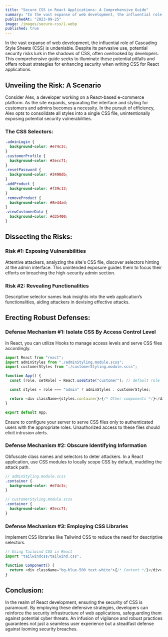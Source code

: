```yaml
---
title: "Secure CSS in React Applications: A Comprehensive Guide"
summary: "In the vast expanse of web development, the influential role of Cascading Style Sheets (CSS) is undeniable. Despite its pervasive use, potential security risks lurk in the shadows of CSS, often overlooked by developers. This comprehensive guide seeks to illuminate these potential pitfalls and offers robust strategies for enhancing security when writing CSS for React applications."
publishedAt: "2023-09-25"
image: /images/secure-css/1.webp
published: true
---
```


In the vast expanse of web development, the influential role of Cascading Style Sheets (CSS) is undeniable. Despite its pervasive use, potential security risks lurk in the shadows of CSS, often overlooked by developers. This comprehensive guide seeks to illuminate these potential pitfalls and offers robust strategies for enhancing security when writing CSS for React applications.

## Unveiling the Risk: A Scenario

Consider Alex, a developer working on a React-based e-commerce platform. As the site expands, separating the interface and styling for customers and admins becomes a necessity. In the pursuit of efficiency, Alex opts to consolidate all styles into a single CSS file, unintentionally exposing potential security vulnerabilities.

### The CSS Selectors:

```scss
.adminLogin {
  background-color: #e74c3c;
}
.customerProfile {
  background-color: #2ecc71;
}
.resetPassword {
  background-color: #3498db;
}
.addProduct {
  background-color: #f39c12;
}
.removeProduct {
  background-color: #8e44ad;
}
.viewCustomerData {
  background-color: #d35400;
}
```

## Dissecting the Risks:

### Risk #1: Exposing Vulnerabilities

Attentive attackers, analyzing the site's CSS file, discover selectors hinting at the admin interface. This unintended exposure guides them to focus their efforts on breaching the high-security admin section.

### Risk #2: Revealing Functionalities

Descriptive selector names leak insights into the web application’s functionalities, aiding attackers in devising effective attacks.

## Erecting Robust Defenses:

### Defense Mechanism #1: Isolate CSS By Access Control Level

In React, you can utilize Hooks to manage access levels and serve CSS files accordingly.

```javascript
import React from "react";
import adminStyles from "./adminStyling.module.scss";
import customerStyles from "./customerStyling.module.scss";

function App() {
  const [role, setRole] = React.useState("customer"); // default role

  const styles = role === "admin" ? adminStyles : customerStyles;

  return <div className={styles.container}>{/* Other components */}</div>;
}

export default App;
```

Ensure to configure your server to serve CSS files only to authenticated users with the appropriate roles. Unauthorized access to these files should elicit intrusion alerts.

### Defense Mechanism #2: Obscure Identifying Information

Obfuscate class names and selectors to deter attackers. In a React application, use CSS modules to locally scope CSS by default, muddling the attack path.

```scss
// adminStyling.module.scss
.container {
  background-color: #e74c3c;
}

// customerStyling.module.scss
.container {
  background-color: #2ecc71;
}
```

### Defense Mechanism #3: Employing CSS Libraries

Implement CSS libraries like Tailwind CSS to reduce the need for descriptive selectors.

```javascript
// Using Tailwind CSS in React
import "tailwindcss/tailwind.css";

function Component() {
  return <div className="bg-blue-500 text-white">{/* Content */}</div>;
}
```

## Conclusion:

In the realm of React development, ensuring the security of CSS is paramount. By employing these defensive strategies, developers can reinforce the security infrastructure of web applications, safeguarding them against potential cyber threats. An infusion of vigilance and robust practices guarantees not just a seamless user experience but a steadfast defense against looming security breaches.
